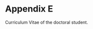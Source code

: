# Appendix E {- #ae}

Curriculum Vitae of the doctoral student.

<!-- \backmatter -->
\setcounter{secnumdepth}{-1}
\includepdf[pages=-,addtotoc={1, section, 1, CV, CV}]{data/Deepak_Tanwar_CV.pdf}